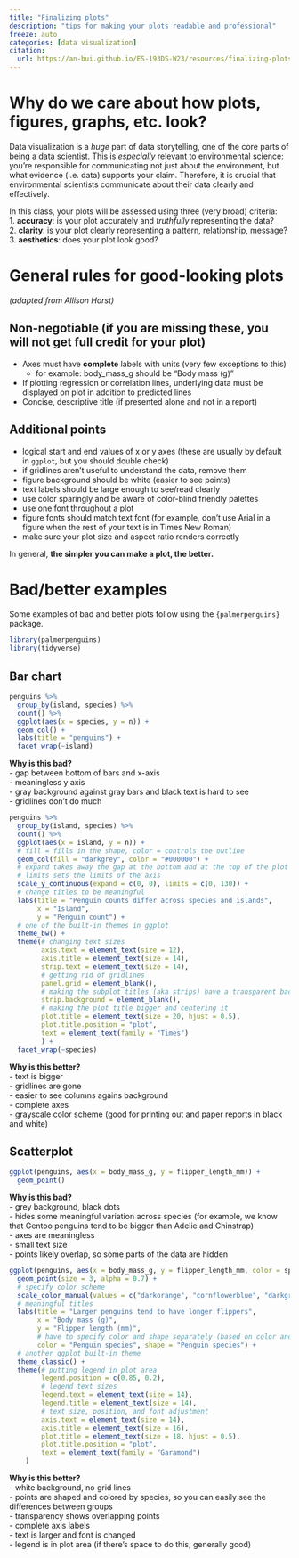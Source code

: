 ```yaml
---
title: "Finalizing plots"
description: "tips for making your plots readable and professional"
freeze: auto
categories: [data visualization]
citation:
  url: https://an-bui.github.io/ES-193DS-W23/resources/finalizing-plots.html
---
```


# Why do we care about how plots, figures, graphs, etc. look?

Data visualization is a _huge_ part of data storytelling, one of the core parts of being a data scientist. This is _especially_ relevant to environmental science: you're responsible for communicating not just about the environment, but what evidence (i.e. data) supports your claim. Therefore, it is crucial that environmental scientists communicate about their data clearly and effectively.  

In this class, your plots will be assessed using three (very broad) criteria:  
1. **accuracy**: is your plot accurately and _truthfully_ representing the data?  
2. **clarity**: is your plot clearly representing a pattern, relationship, message?  
3. **aesthetics**: does your plot look good?  

# General rules for good-looking plots

_(adapted from Allison Horst)_

## Non-negotiable (if you are missing these, you will not get full credit for your plot)

- Axes must have **complete** labels with units (very few exceptions to this)
    - for example: body_mass_g should be "Body mass (g)"
- If plotting regression or correlation lines, underlying data must be displayed on plot in addition to predicted lines
- Concise, descriptive title (if presented alone and not in a report)

## Additional points  

- logical start and end values of x or y axes (these are usually by default in `ggplot`, but you should double check)
- if gridlines aren't useful to understand the data, remove them
- figure background should be white (easier to see points)
- text labels should be large enough to see/read clearly
- use color sparingly and be aware of color-blind friendly palettes
- use one font throughout a plot
- figure fonts should match text font (for example, don't use Arial in a figure when the rest of your text is in Times New Roman)
- make sure your plot size and aspect ratio renders correctly  

In general, **the simpler you can make a plot, the better.**

# Bad/better examples

Some examples of bad and better plots follow using the `{palmerpenguins}` package.

```r
library(palmerpenguins)
library(tidyverse)
```

## Bar chart

```r
penguins %>% 
  group_by(island, species) %>% 
  count() %>% 
  ggplot(aes(x = species, y = n)) +
  geom_col() +
  labs(title = "penguins") +
  facet_wrap(~island)
```

**Why is this bad?**  
- gap between bottom of bars and x-axis  
- meaningless y axis  
- gray background against gray bars and black text is hard to see  
- gridlines don't do much

```r
penguins %>% 
  group_by(island, species) %>% 
  count() %>% 
  ggplot(aes(x = island, y = n)) +
  # fill = fills in the shape, color = controls the outline
  geom_col(fill = "darkgrey", color = "#000000") +
  # expand takes away the gap at the bottom and at the top of the plot
  # limits sets the limits of the axis
  scale_y_continuous(expand = c(0, 0), limits = c(0, 130)) +
  # change titles to be meaningful
  labs(title = "Penguin counts differ across species and islands",
       x = "Island", 
       y = "Penguin count") +
  # one of the built-in themes in ggplot
  theme_bw() +
  theme(# changing text sizes
        axis.text = element_text(size = 12),
        axis.title = element_text(size = 14),
        strip.text = element_text(size = 14),
        # getting rid of gridlines
        panel.grid = element_blank(),
        # making the subplot titles (aka strips) have a transparent background
        strip.background = element_blank(),
        # making the plot title bigger and centering it
        plot.title = element_text(size = 20, hjust = 0.5),
        plot.title.position = "plot",
        text = element_text(family = "Times")
        ) +
  facet_wrap(~species)
```

**Why is this better?**  
- text is bigger  
- gridlines are gone  
- easier to see columns agains background  
- complete axes  
- grayscale color scheme (good for printing out and paper reports in black and white)

## Scatterplot

```r
ggplot(penguins, aes(x = body_mass_g, y = flipper_length_mm)) +
  geom_point()
```

**Why is this bad?**  
- grey background, black dots  
- hides some meaningful variation across species (for example, we know that Gentoo penguins tend to be bigger than Adelie and Chinstrap)    
- axes are meaningless  
- small text size  
- points likely overlap, so some parts of the data are hidden

```r
ggplot(penguins, aes(x = body_mass_g, y = flipper_length_mm, color = species, shape = species)) +
  geom_point(size = 3, alpha = 0.7) +
  # specify color scheme
  scale_color_manual(values = c("darkorange", "cornflowerblue", "darkgreen")) +
  # meaningful titles
  labs(title = "Larger penguins tend to have longer flippers",
       x = "Body mass (g)", 
       y = "Flipper length (mm)",
       # have to specify color and shape separately (based on color and shape in aes() call)
       color = "Penguin species", shape = "Penguin species") +
  # another ggplot built-in theme
  theme_classic() +
  theme(# putting legend in plot area
        legend.position = c(0.85, 0.2),
        # legend text sizes
        legend.text = element_text(size = 14),
        legend.title = element_text(size = 14),
        # text size, position, and font adjustment
        axis.text = element_text(size = 14), 
        axis.title = element_text(size = 16),
        plot.title = element_text(size = 18, hjust = 0.5),
        plot.title.position = "plot",
        text = element_text(family = "Garamond")
    )
```

**Why is this better?**  
- white background, no grid lines  
- points are shaped and colored by species, so you can easily see the differences between groups    
- transparency shows overlapping points  
- complete axis labels    
- text is larger and font is changed  
- legend is in plot area (if there's space to do this, generally good)
